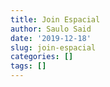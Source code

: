 ```yaml
---
title: Join Espacial
author: Saulo Said
date: '2019-12-18'
slug: join-espacial
categories: []
tags: []
---
```

